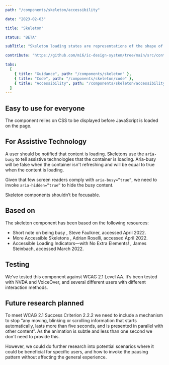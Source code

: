 ```yaml
---
path: "/components/skeleton/accessibility"

date: "2023-02-03"

title: "Skeleton"

status: "BETA"

subTitle: "Skeleton loading states are representations of the shape of content that help inform users that a specific type of component is loading."

contribute: "https://github.com/mi6/ic-design-system/tree/main/src/content/structured/components/skeleton"

tabs:
  [
    { title: "Guidance", path: "/components/skeleton" },
    { title: "Code", path: "/components/skeleton/code" },
    { title: "Accessibility", path: "/components/skeleton/accessibility" },
  ]
---
```


## Easy to use for everyone

The component relies on CSS to be displayed before JavaScript is loaded on the page.

## For Assistive Technology

A user should be notified that content is loading. Skeletons use the `aria-busy` to tell assistive technologies that the container is loading. Aria-busy will be false when the container isn't refreshing and will be equal to true when the content is loading.

Given that few screen readers comply with `aria-busy=”true”`, we need to invoke `aria-hidden=”true”` to hide the busy content.

Skeleton components shouldn’t be focusable.

## Based on

The skeleton component has been based on the following resources:

<ul>
  <li>
    <ic-link
      target="_blank"
      href="https://www.tpgi.com/short-note-on-being-busy/"
      rel="noreferer noopener nofollow"
    >
      Short note on being busy
    </ic-link>
    , Steve Faulkner, accessed April 2022.
  </li>
  <li>
    <ic-link
      target="_blank"
      href="https://adrianroselli.com/2020/11/more-accessible-skeletons.html"
      rel="noreferer noopener nofollow"
    >
      More Accessible Skeletons
    </ic-link>
    , Adrian Roselli, accessed April 2022.
  </li>
  <li>
    <ic-link
      target="_blank"
      href="https://dockyard.com/blog/2020/03/02/accessible-loading-indicatorswith-no-extra-elements"
      rel="noreferer noopener nofollow"
    >
      Accessible Loading Indicators—with No Extra Elements!
    </ic-link>
    , James Steinbach, accessed March 2022.
  </li>
</ul>

## Testing

We’ve tested this component against WCAG 2.1 Level AA. It’s been tested with NVDA and VoiceOver, and several different users with different interaction methods.

## Future research planned

To meet WCAG 2.1 Success Criterion 2.2.2 we need to include a mechanism to stop “any moving, blinking or scrolling information that starts automatically, lasts more than five seconds, and is presented in parallel with other content”. As the animation is subtle and less than one second we don't need to provide this.

However, we could do further research into potential scenarios where it could be beneficial for specific users, and how to invoke the pausing pattern without affecting the general experience.
